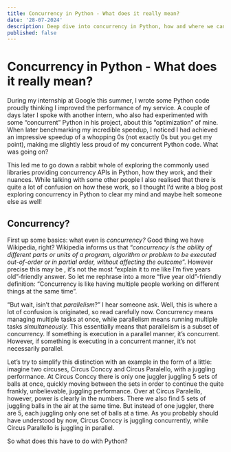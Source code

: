 ```yaml
---
title: Concurrency in Python - What does it really mean?
date: '28-07-2024'
description: Deep dive into concurrency in Python, how and where we can and should use it.
published: false
---
```


# Concurrency in Python - What does it really mean?

During my internship at Google this summer, I wrote some Python code proudly thinking I improved the performance of my service.
A couple of days later I spoke with another intern, who also had experimented with some “concurrent” Python in his project, about this “optimization” of mine.
When later benchmarking my incredible speedup, I noticed I had achieved an impressive speedup of a whopping 0s (not exactly 0s but you get my point), making me slightly less proud of my concurrent Python code.
What was going on?

This led me to go down a rabbit whole of exploring the commonly used libraries providing concurrency APIs in Python, how they work, and their nuances.
While talking with some other people I also realised that there is quite a lot of confusion on how these work, so I thought I’d write a blog post exploring concurrency in Python to clear my mind and maybe helt someone else as well!

## Concurrency?

First up some basics: what even is _concurrency?_ Good thing we have Wikipedia, right?
Wikipedia informs us that “_concurrency is the ability of different parts or units of a program, algorithm or problem to be executed out-of-order or in partial order, without affecting the outcome_”.
However precise this may be , it’s not the most “explain it to me like I’m five years old”-friendly answer.
So let me rephrase into a more “five year old”-friendly definition: “Concurrency is like having multiple people working on different things at the same time”.

“But wait, isin’t that _parallelism_?” I hear someone ask.
Well, this is where a lot of confusion is originated, so read carefully now.
Concurrency means managing multiple tasks at once, while parallelism means running multiple tasks _simultaneously._
This essentially means that parallelism is a subset of concurrency.
If something is execution in a parallel manner, it’s concurrent.
However, if something is executing in a concurrent manner, it’s not necessarily parallel.

Let’s try to simplify this distinction with an example in the form of a little: imagine two circuses, Circus Conccy and Circus Paralello, with a juggling performance.
At Circus Conccy there is only one juggler juggling 5 sets of balls at once, quickly moving between the sets in order to continue the quite frankly, unbelievable, juggling performance.
Over at Circus Paralello, however, power is clearly in the numbers.
There we also find 5 sets of juggling balls in the air at the same time.
But instead of one juggler, there are 5, each juggling only one set of balls at a time.
As you probably should have understood by now, Circus Conccy is juggling concurrently, while Circus Parallello is juggling in parallel.

So what does this have to do with Python?

